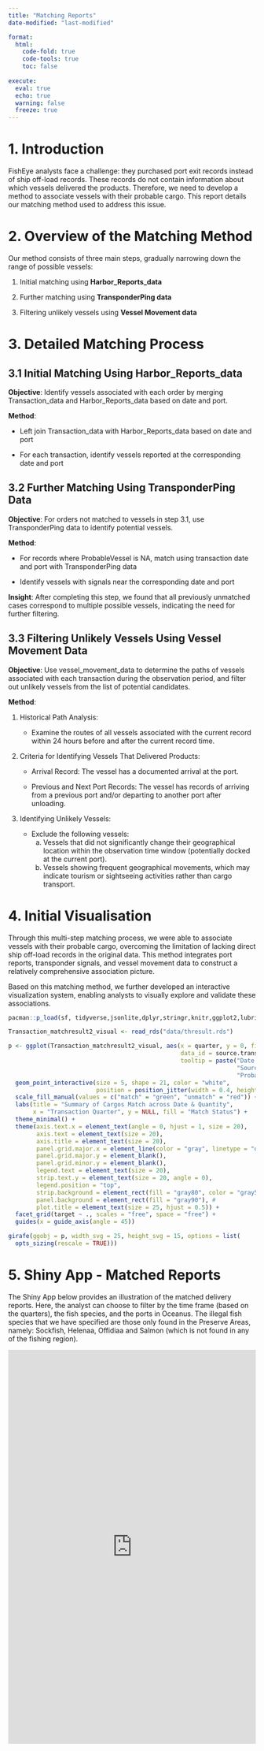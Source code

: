 ```yaml
---
title: "Matching Reports"
date-modified: "last-modified" 

format: 
  html:
    code-fold: true
    code-tools: true
    toc: false
    
execute:   
  eval: true   
  echo: true   
  warning: false   
  freeze: true 
---
```


# 1. Introduction

FishEye analysts face a challenge: they purchased port exit records instead of ship off-load records. These records do not contain information about which vessels delivered the products. Therefore, we need to develop a method to associate vessels with their probable cargo. This report details our matching method used to address this issue.

# 2. Overview of the Matching Method

Our method consists of three main steps, gradually narrowing down the range of possible vessels:

1.  Initial matching using **Harbor_Reports_data**

2.  Further matching using **TransponderPing data**

3.  Filtering unlikely vessels using **Vessel Movement data**

# 3. Detailed Matching Process

## 3.1 Initial Matching Using Harbor_Reports_data

**Objective**: Identify vessels associated with each order by merging Transaction_data and Harbor_Reports_data based on date and port.

**Method**:

-   Left join Transaction_data with Harbor_Reports_data based on date and port

-   For each transaction, identify vessels reported at the corresponding date and port

## 3.2 Further Matching Using TransponderPing Data

**Objective**: For orders not matched to vessels in step 3.1, use TransponderPing data to identify potential vessels.

**Method**:

-   For records where ProbableVessel is NA, match using transaction date and port with TransponderPing data

-   Identify vessels with signals near the corresponding date and port

**Insight**: After completing this step, we found that all previously unmatched cases correspond to multiple possible vessels, indicating the need for further filtering.

## 3.3 Filtering Unlikely Vessels Using Vessel Movement Data

**Objective**: Use vessel_movement_data to determine the paths of vessels associated with each transaction during the observation period, and filter out unlikely vessels from the list of potential candidates.

**Method**:

1.  Historical Path Analysis:

    -   Examine the routes of all vessels associated with the current record within 24 hours before and after the current record time.

2.  Criteria for Identifying Vessels That Delivered Products:

    -   Arrival Record: The vessel has a documented arrival at the port.

    -   Previous and Next Port Records: The vessel has records of arriving from a previous port and/or departing to another port after unloading.

3.  Identifying Unlikely Vessels:

    -   Exclude the following vessels:\
        a)  Vessels that did not significantly change their geographical location within the observation time window (potentially docked at the current port).\
        b)  Vessels showing frequent geographical movements, which may indicate tourism or sightseeing activities rather than cargo transport.

# 4. Initial Visualisation

Through this multi-step matching process, we were able to associate vessels with their probable cargo, overcoming the limitation of lacking direct ship off-load records in the original data. This method integrates port reports, transponder signals, and vessel movement data to construct a relatively comprehensive association picture.

Based on this matching method, we further developed an interactive visualization system, enabling analysts to visually explore and validate these associations.

```r
pacman::p_load(sf, tidyverse,jsonlite,dplyr,stringr,knitr,ggplot2,lubridate,ggiraph,viridis,plotly,gridExtra,readr)

```

```r
Transaction_matchresult2_visual <- read_rds("data/thresult.rds")
```

```r
p <- ggplot(Transaction_matchresult2_visual, aes(x = quarter, y = 0, fill = unmatch,
                                                 data_id = source.transaction,
                                                 tooltip = paste("Date:", date_added, "<br>",
                                                                 "Source Transaction:", source.transaction, "<br>",
                                                                 "Probable Vessel:", probable_vessel))) +
  geom_point_interactive(size = 5, shape = 21, color = "white", 
                         position = position_jitter(width = 0.4, height = 0.05)) +
  scale_fill_manual(values = c("match" = "green", "unmatch" = "red")) +
  labs(title = "Summary of Cargos Match across Date & Quantity",
       x = "Transaction Quarter", y = NULL, fill = "Match Status") +
  theme_minimal() +
  theme(axis.text.x = element_text(angle = 0, hjust = 1, size = 20),
        axis.text = element_text(size = 20),
        axis.title = element_text(size = 20),
        panel.grid.major.x = element_line(color = "gray", linetype = "dashed"),
        panel.grid.major.y = element_blank(),
        panel.grid.minor.y = element_blank(),
        legend.text = element_text(size = 20),
        strip.text.y = element_text(size = 20, angle = 0),
        legend.position = "top",
        strip.background = element_rect(fill = "gray80", color = "gray50"), 
        panel.background = element_rect(fill = "gray90"), # 
        plot.title = element_text(size = 25, hjust = 0.5)) +
  facet_grid(target ~ ., scales = "free", space = "free") +
  guides(x = guide_axis(angle = 45))
```

```r
girafe(ggobj = p, width_svg = 25, height_svg = 15, options = list(
  opts_sizing(rescale = TRUE)))
```

# 5. Shiny App - Matched Reports 

The Shiny App below provides an illustration of the matched delivery reports. Here, the analyst can choose to filter by the time frame (based on the quarters), the fish species, and the ports in Oceanus. The illegal fish species that we have specified are those only found in the Preserve Areas, namely: Sockfish, Helenaa, Offidiaa and Salmon (which is not found in any of the fishing region).

<iframe src="https://ynforvaashiny.shinyapps.io/608project/" width="100%" height="800px" scrolling = "no" frameborder="0">

</iframe>
